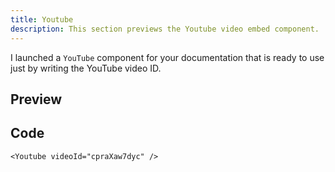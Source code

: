 ```yaml
---
title: Youtube
description: This section previews the Youtube video embed component.
---
```


I launched a `YouTube` component for your documentation that is ready to use just by writing the YouTube video ID.

## Preview

<Youtube videoId="cpraXaw7dyc" />

## Code

```
<Youtube videoId="cpraXaw7dyc" />
```
